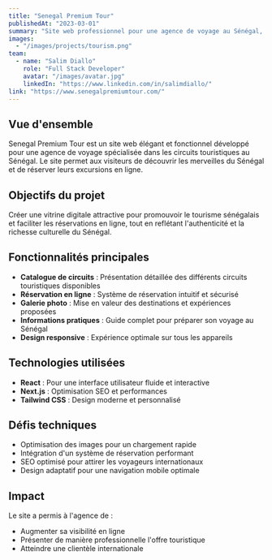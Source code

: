 ```yaml
---
title: "Senegal Premium Tour"
publishedAt: "2023-03-01"
summary: "Site web professionnel pour une agence de voyage au Sénégal, avec réservation en ligne et présentation des circuits touristiques."
images:
  - "/images/projects/tourism.png"
team:
  - name: "Salim Diallo"
    role: "Full Stack Developer"
    avatar: "/images/avatar.jpg"
    linkedIn: "https://www.linkedin.com/in/salimdiallo/"
link: "https://www.senegalpremiumtour.com/"
---
```


## Vue d'ensemble

Senegal Premium Tour est un site web élégant et fonctionnel développé pour une agence de voyage spécialisée dans les circuits touristiques au Sénégal. Le site permet aux visiteurs de découvrir les merveilles du Sénégal et de réserver leurs excursions en ligne.

## Objectifs du projet

Créer une vitrine digitale attractive pour promouvoir le tourisme sénégalais et faciliter les réservations en ligne, tout en reflétant l'authenticité et la richesse culturelle du Sénégal.

## Fonctionnalités principales

- **Catalogue de circuits** : Présentation détaillée des différents circuits touristiques disponibles
- **Réservation en ligne** : Système de réservation intuitif et sécurisé
- **Galerie photo** : Mise en valeur des destinations et expériences proposées
- **Informations pratiques** : Guide complet pour préparer son voyage au Sénégal
- **Design responsive** : Expérience optimale sur tous les appareils

## Technologies utilisées

- **React** : Pour une interface utilisateur fluide et interactive
- **Next.js** : Optimisation SEO et performances
- **Tailwind CSS** : Design moderne et personnalisé

## Défis techniques

- Optimisation des images pour un chargement rapide
- Intégration d'un système de réservation performant
- SEO optimisé pour attirer les voyageurs internationaux
- Design adaptatif pour une navigation mobile optimale

## Impact

Le site a permis à l'agence de :
- Augmenter sa visibilité en ligne
- Présenter de manière professionnelle l'offre touristique
- Atteindre une clientèle internationale